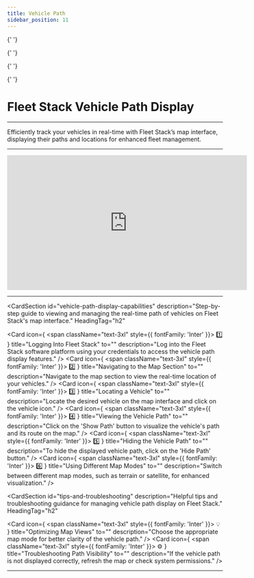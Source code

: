 ```yaml
---
title: Vehicle Path
sidebar_position: 11
---
```



<Head>
  <meta charSet="UTF-8" />
  <meta name="viewport" content="width=device-width, initial-scale=1.0" />
  <title>Fleet Stack Vehicle Path Display - Real-Time Vehicle Tracking</title>
  <meta name="description" content="Comprehensive guide to viewing and managing vehicle paths in Fleet Stack, including real-time tracking, map modes, and path visibility controls." />
  <meta name="keywords" content="Fleet Stack, vehicle path display, real-time tracking, fleet management, map interface, vehicle tracking, GPS tracking" />
  <meta name="author" content="Fleet Stack Team" />
  <meta name="robots" content="index, follow" />
  <link rel="canonical" href="https://docs.fleetstackglobal.com/guides/Features-and-Tools/vehicle-path/" />

  <!-- Open Graph Metadata for social sharing -->

{' '}

<meta
  property="og:title"
  content="Fleet Stack Vehicle Path Display - Real-Time Vehicle Tracking"
/>
<meta
  property="og:description"
  content="Learn how to efficiently track your vehicles in real-time with Fleet Stack’s map interface, displaying their paths and locations."
/>
<meta property="og:type" content="website" />
<meta
  property="og:url"
  content="https://docs.fleetstackglobal.com/guides/Features-and-Tools/vehicle-path/"
/>
<meta
  property="og:image"
  content="https://fleetstackglobal.com/assets/img/Graphics/orginal/Stack01.png"
/>

  <!-- Twitter Card Metadata -->

{' '}

<meta name="twitter:card" content="summary_large_image" />
<meta
  name="twitter:title"
  content="Fleet Stack Vehicle Path Display - Real-Time Vehicle Tracking"
/>
<meta
  name="twitter:description"
  content="Discover how to view and manage vehicle paths in Fleet Stack for enhanced fleet management and tracking."
/>
<meta
  name="twitter:image"
  content="https://fleetstackglobal.com/assets/img/Graphics/orginal/Stack01.png"
/>

  <!-- Schema.org JSON-LD Markup for TechArticle -->

{' '}

<script type="application/ld+json">
  {`
      {
        "@context": "https://schema.org",
        "@type": "TechArticle",
        "mainEntityOfPage": {
          "@type": "WebPage",
          "@id": "https://docs.fleetstackglobal.com/guides/Features-and-Tools/vehicle-path/"
        },
        "headline": "Fleet Stack Vehicle Path Display",
        "description": "Comprehensive guide to viewing and managing vehicle paths in Fleet Stack, including real-time tracking, map modes, and path visibility controls.",
        "image": "https://fleetstackglobal.com/assets/img/Graphics/orginal/Stack01.png",
        "author": {
          "@type": "Organization",
          "name": "Fleet Stack"
        },
        "publisher": {
          "@type": "Organization",
          "name": "Fleet Stack",
          "logo": {
            "@type": "ImageObject",
            "url": "https://fleetstackglobal.com"
          }
        }
      }
    `}
</script>

  <!-- Schema.org JSON-LD Markup for the Guide -->

{' '}

<script type="application/ld+json">
  {`
      {
        "@context": "https://schema.org",
        "@type": "WebPage",
        "name": "Fleet Stack Vehicle Path Display",
        "description": "Step-by-step guide to viewing and managing the real-time path of vehicles on Fleet Stack's map interface.",
        "mainEntity": [
          {
            "@type": "ItemList",
            "itemListElement": [
              {
                "@type": "ListItem",
                "position": 1,
                "name": "Logging Into Fleet Stack",
                "description": "Log into the Fleet Stack software platform using your credentials to access the vehicle path display features."
              },
              {
                "@type": "ListItem",
                "position": 2,
                "name": "Navigating to the Map Section",
                "description": "Navigate to the map section to view the real-time location of your vehicles."
              },
              {
                "@type": "ListItem",
                "position": 3,
                "name": "Locating a Vehicle",
                "description": "Locate the desired vehicle on the map interface and click on the vehicle icon."
              },
              {
                "@type": "ListItem",
                "position": 4,
                "name": "Viewing the Vehicle Path",
                "description": "Click on the 'Show Path' button to visualize the vehicle's path and its route on the map."
              },
              {
                "@type": "ListItem",
                "position": 5,
                "name": "Hiding the Vehicle Path",
                "description": "To hide the displayed vehicle path, click on the 'Hide Path' button."
              },
              {
                "@type": "ListItem",
                "position": 6,
                "name": "Using Different Map Modes",
                "description": "Switch between different map modes, such as terrain or satellite, for enhanced visualization."
              }
            ]
          }
        ]
      }
    `}
</script>

</Head>

# Fleet Stack Vehicle Path Display

---

Efficiently track your vehicles in real-time with Fleet Stack’s map interface, displaying their paths and locations for enhanced fleet management.

---

<div style={{ display: 'flex', justifyContent: 'center', marginTop: '20px' }}>
  <iframe
    width="560"
    height="315"
    src="https://www.youtube.com/embed/uI-b8b40ZIA?si=ruDUVdu88r5wI72k"
    title="Vehicle Path Display Tutorial"
    frameBorder="0"
    allow="accelerometer; autoplay; clipboard-write; encrypted-media; gyroscope; picture-in-picture"
    allowFullScreen
  ></iframe>
</div>

---

<CardSection
  id="vehicle-path-display-capabilities"
  description="Step-by-step guide to viewing and managing the real-time path of vehicles on Fleet Stack's map interface."
  HeadingTag="h2"
>
  <Card
    icon={
      <span className="text-3xl" style={{ fontFamily: 'Inter' }}>
        1️⃣
      </span>
    }
    title="Logging Into Fleet Stack"
    to=""
    description="Log into the Fleet Stack software platform using your credentials to access the vehicle path display features."
  />
  <Card
    icon={
      <span className="text-3xl" style={{ fontFamily: 'Inter' }}>
        2️⃣
      </span>
    }
    title="Navigating to the Map Section"
    to=""
    description="Navigate to the map section to view the real-time location of your vehicles."
  />
  <Card
    icon={
      <span className="text-3xl" style={{ fontFamily: 'Inter' }}>
        3️⃣
      </span>
    }
    title="Locating a Vehicle"
    to=""
    description="Locate the desired vehicle on the map interface and click on the vehicle icon."
  />
  <Card
    icon={
      <span className="text-3xl" style={{ fontFamily: 'Inter' }}>
        4️⃣
      </span>
    }
    title="Viewing the Vehicle Path"
    to=""
    description="Click on the 'Show Path' button to visualize the vehicle's path and its route on the map."
  />
  <Card
    icon={
      <span className="text-3xl" style={{ fontFamily: 'Inter' }}>
        5️⃣
      </span>
    }
    title="Hiding the Vehicle Path"
    to=""
    description="To hide the displayed vehicle path, click on the 'Hide Path' button."
  />
  <Card
    icon={
      <span className="text-3xl" style={{ fontFamily: 'Inter' }}>
        6️⃣
      </span>
    }
    title="Using Different Map Modes"
    to=""
    description="Switch between different map modes, such as terrain or satellite, for enhanced visualization."
  />
</CardSection>

<CardSection
  id="tips-and-troubleshooting"
  description="Helpful tips and troubleshooting guidance for managing vehicle path display on Fleet Stack."
  HeadingTag="h2"
>
  <Card
    icon={
      <span className="text-3xl" style={{ fontFamily: 'Inter' }}>
        💡
      </span>
    }
    title="Optimizing Map Views"
    to=""
    description="Choose the appropriate map mode for better clarity of the vehicle path."
  />
  <Card
    icon={
      <span className="text-3xl" style={{ fontFamily: 'Inter' }}>
        ⚙️
      </span>
    }
    title="Troubleshooting Path Visibility"
    to=""
    description="If the vehicle path is not displayed correctly, refresh the map or check system permissions."
  />
</CardSection>

---

<head>
  <title>Fleet Stack Vehicle Path Display</title>
  <meta
    name="description"
    content="A comprehensive guide to viewing and managing vehicle paths in Fleet Stack, including map modes and path visibility controls."
  />
</head>
